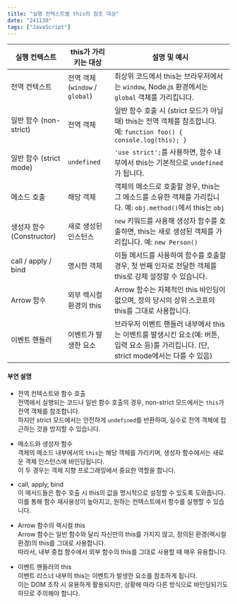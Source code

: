 ```yaml
---
title: "실행 컨텍스트별 this의 참조 대상"
date: "241130"
tags: ["JavaScript"]
---
```


| 실행 컨텍스트             | this가 가리키는 대상            | 설명 및 예시                                                                                                                             |
| ------------------------- | ------------------------------- | ---------------------------------------------------------------------------------------------------------------------------------------- |
| 전역 컨텍스트             | 전역 객체 (`window` / `global`) | 최상위 코드에서 this는 브라우저에서는 `window`, Node.js 환경에서는 `global` 객체를 가리킵니다.                                           |
| 일반 함수 (non-strict)    | 전역 객체                       | 일반 함수 호출 시 (strict 모드가 아닐 때) this는 전역 객체를 참조합니다. 예: `function foo() { console.log(this); }`                     |
| 일반 함수 (strict mode)   | `undefined`                     | `'use strict';`를 사용하면, 함수 내부에서 this는 기본적으로 `undefined`가 됩니다.                                                        |
| 메소드 호출               | 해당 객체                       | 객체의 메소드로 호출할 경우, this는 그 메소드를 소유한 객체를 가리킵니다. 예: `obj.method()`에서 this는 `obj`                            |
| 생성자 함수 (Constructor) | 새로 생성된 인스턴스            | `new` 키워드를 사용해 생성자 함수를 호출하면, this는 새로 생성된 객체를 가리킵니다. 예: `new Person()`                                   |
| call / apply / bind       | 명시한 객체                     | 이들 메서드를 사용하여 함수를 호출할 경우, 첫 번째 인자로 전달한 객체를 this로 강제 설정할 수 있습니다.                                  |
| Arrow 함수                | 외부 렉시컬 환경의 this         | Arrow 함수는 자체적인 this 바인딩이 없으며, 정의 당시의 상위 스코프의 this를 그대로 사용합니다.                                          |
| 이벤트 핸들러             | 이벤트가 발생한 요소            | 브라우저 이벤트 핸들러 내부에서 this는 이벤트를 발생시킨 요소(예: 버튼, 입력 요소 등)를 가리킵니다. (단, strict mode에서는 다를 수 있음) |

#### 부연 설명

- 전역 컨텍스트와 함수 호출  
  전역에서 실행되는 코드나 일반 함수 호출의 경우, non-strict 모드에서는 `this`가 전역 객체를 참조합니다.  
  하지만 strict 모드에서는 안전하게 `undefined`를 반환하여, 실수로 전역 객체에 접근하는 것을 방지할 수 있습니다.

- 메소드와 생성자 함수  
  객체의 메소드 내부에서의 `this`는 해당 객체를 가리키며, 생성자 함수에서는 새로운 객체 인스턴스에 바인딩됩니다.  
  이 두 경우는 객체 지향 프로그래밍에서 중요한 역할을 합니다.

- call, apply, bind  
  이 메서드들은 함수 호출 시 this의 값을 명시적으로 설정할 수 있도록 도와줍니다.  
  이를 통해 함수 재사용성이 높아지고, 원하는 컨텍스트에서 함수를 실행할 수 있습니다.

- Arrow 함수의 렉시컬 this  
  Arrow 함수는 일반 함수와 달리 자신만의 this를 가지지 않고, 정의된 환경(렉시컬 환경)의 this를 그대로 사용합니다.  
  따라서, 내부 중첩 함수에서 외부 함수의 this를 그대로 사용할 때 매우 유용합니다.

- 이벤트 핸들러의 this  
  이벤트 리스너 내부의 this는 이벤트가 발생한 요소를 참조하게 됩니다.  
  이는 DOM 조작 시 유용하게 활용되지만, 상황에 따라 다른 방식으로 바인딩되기도 하므로 주의해야 합니다.

